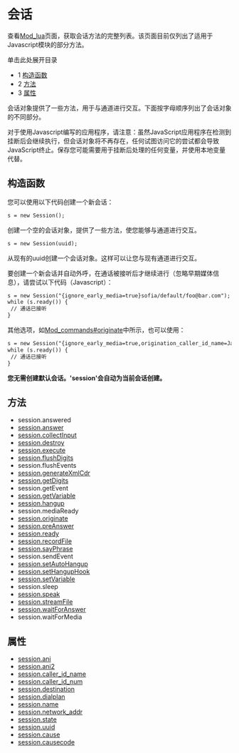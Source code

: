 # 会话

查看[Mod\_lua](../../../Modules/mod_lua_1048944.mdx#--)页面，获取会话方法的完整列表。该页面目前仅列出了适用于Javascript模块的部分方法。

单击此处展开目录

* 1 [构造函数](#constructor)
* 2 [方法](#methods)
* 3 [属性](#properties)

会话对象提供了一些方法，用于与通道进行交互。下面按字母顺序列出了会话对象的不同部分。

对于使用Javascript编写的应用程序，请注意：虽然JavaScript应用程序在检测到挂断后会继续执行，但会话对象将不再存在，任何试图访问它的尝试都会导致JavaScript终止。保存您可能需要用于挂断后处理的任何变量，并使用本地变量代替。

## 构造函数

您可以使用以下代码创建一个新会话：

```xml
s = new Session();
```

创建一个空的会话对象，提供了一些方法，使您能够与通道进行交互。

```xml
s = new Session(uuid);
```

从现有的uuid创建一个会话对象。这样可以让您与现有通道进行交互。

要创建一个新会话并自动外呼，在通话被接听后才继续进行（忽略早期媒体信息），请尝试以下代码（Javascript）：

```xml
s = new Session("{ignore_early_media=true}sofia/default/foo@bar.com");
while (s.ready()) {
 // 通话已接听
}
```

其他选项，如[Mod\_commands#originate](../../../Modules/mod_commands_1966741.mdx#originate)中所示，也可以使用：

```xml
s = new Session("{ignore_early_media=true,origination_caller_id_name=Jack}sofia/default/foo@bar.com");
while (s.ready()) {
 // 通话已接听
}
```

**您无需创建默认会话。'session'会自动为当前会话创建。**

## 方法

* session.answered
* [session.answer](Session-answer_13173927.mdx#about)
* [session.collectInput](Session-collectInput_13173960.mdx#about)
* [session.destroy](Session-destroy_13174179.mdx#--)
* [session.execute](../JavaScript-API-Reference/Session-Execute_13173606.mdx)
* [session.flushDigits](Session-flushDigits_13173976.mdx#--)
* session.flushEvents
* [session.generateXmlCdr](Session_generateXmlCdr_13174093.mdx#about)
* [session.getDigits](Session-getDigits_13173983.mdx#example)
* session.getEvent
* [session.getVariable](../Javascript-Examples/Session-getVariable_13174000.mdx#example)
* [session.hangup](Session-hangup_13174020.mdx#about)
* session.mediaReady
* [session.originate](Session-originate_13174215.mdx#usage)
* [session.preAnswer](Session-preAnswer_13174109.mdx#about)
* [session.ready](Session-ready_13174072.mdx#--)
* [session.recordFile](Session-recordFile_13174110.mdx#about)
* [session.sayPhrase](Session-sayPhrase_13174126.mdx#about)
* session.sendEvent
* [session.setAutoHangup](Session_setAutoHangup_13174123.mdx#about)
* [session.setHangupHook](Session-setHangupHook_13174144.mdx#about)
* [session.setVariable](Session-setVariable_13174153.mdx#about)
* session.sleep
* [session.speak](Session-speak_13174162.mdx#about)
* [session.streamFile](./Session-streamFile_13174182.mdx#about)
* [session.waitForAnswer](Session-waitForAnswer_13174132.mdx#see-also)
* session.waitForMedia

## 属性

* [session.ani](index.mdx#methods)
* [session.ani2](index.mdx#methods)
* [session.caller\_id\_name](Session-caller-id-name_13173934.mdx#about)
* [session.caller\_id\_num](Session-caller-id-num_13173943.mdx#about)
* [session.destination](Session-destination_13173955.mdx#about)
* [session.dialplan](Session-dialplan_13173975.mdx#about)
* [session.name](index.mdx#methods)
* [session.network\_addr](Session-network-addr_13174038.mdx#-freeswitch--session-network-addr-)
* [session.state](./Session-state_13174137.mdx#about)
* [session.uuid](./Session-uuid_75301156.mdx#about)
* [session.cause](Session-cause_13174108.mdx#about)
* [session.causecode](Session-causecode_13174117.mdx#about)